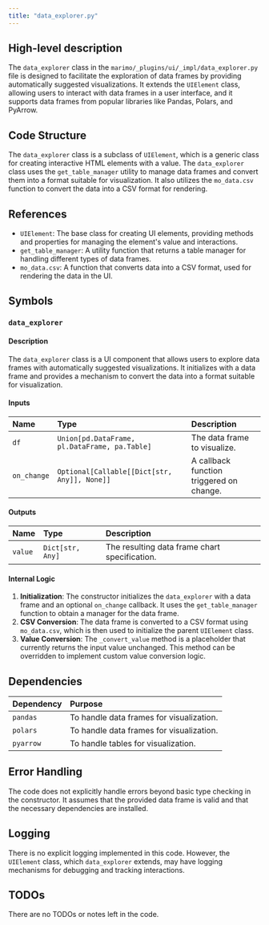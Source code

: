 ```yaml
---
title: "data_explorer.py"
---
```


## High-level description

The `data_explorer` class in the `marimo/_plugins/ui/_impl/data_explorer.py` file is designed to facilitate the exploration of data frames by providing automatically suggested visualizations. It extends the `UIElement` class, allowing users to interact with data frames in a user interface, and it supports data frames from popular libraries like Pandas, Polars, and PyArrow.

## Code Structure

The `data_explorer` class is a subclass of `UIElement`, which is a generic class for creating interactive HTML elements with a value. The `data_explorer` class uses the `get_table_manager` utility to manage data frames and convert them into a format suitable for visualization. It also utilizes the `mo_data.csv` function to convert the data into a CSV format for rendering.

## References

- `UIElement`: The base class for creating UI elements, providing methods and properties for managing the element's value and interactions.
- `get_table_manager`: A utility function that returns a table manager for handling different types of data frames.
- `mo_data.csv`: A function that converts data into a CSV format, used for rendering the data in the UI.

## Symbols

### `data_explorer`
#### Description
The `data_explorer` class is a UI component that allows users to explore data frames with automatically suggested visualizations. It initializes with a data frame and provides a mechanism to convert the data into a format suitable for visualization.

#### Inputs
| Name      | Type                                           | Description                              |
|:----------|:-----------------------------------------------|:-----------------------------------------|
| `df`      | `Union[pd.DataFrame, pl.DataFrame, pa.Table]`  | The data frame to visualize.             |
| `on_change` | `Optional[Callable[[Dict[str, Any]], None]]` | A callback function triggered on change. |

#### Outputs
| Name  | Type               | Description                              |
|:------|:-------------------|:-----------------------------------------|
| `value` | `Dict[str, Any]` | The resulting data frame chart specification. |

#### Internal Logic
1. **Initialization**: The constructor initializes the `data_explorer` with a data frame and an optional `on_change` callback. It uses the `get_table_manager` function to obtain a manager for the data frame.
2. **CSV Conversion**: The data frame is converted to a CSV format using `mo_data.csv`, which is then used to initialize the parent `UIElement` class.
3. **Value Conversion**: The `_convert_value` method is a placeholder that currently returns the input value unchanged. This method can be overridden to implement custom value conversion logic.

## Dependencies

| Dependency | Purpose                                      |
|:-----------|:---------------------------------------------|
| `pandas`   | To handle data frames for visualization.     |
| `polars`   | To handle data frames for visualization.     |
| `pyarrow`  | To handle tables for visualization.          |

## Error Handling

The code does not explicitly handle errors beyond basic type checking in the constructor. It assumes that the provided data frame is valid and that the necessary dependencies are installed.

## Logging

There is no explicit logging implemented in this code. However, the `UIElement` class, which `data_explorer` extends, may have logging mechanisms for debugging and tracking interactions.

## TODOs

There are no TODOs or notes left in the code.